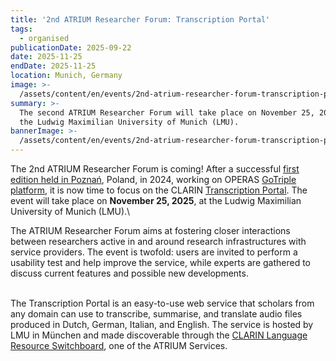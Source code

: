 ```yaml
---
title: '2nd ATRIUM Researcher Forum: Transcription Portal'
tags:
  - organised
publicationDate: 2025-09-22
date: 2025-11-25
endDate: 2025-11-25
location: Munich, Germany
image: >-
  /assets/content/en/events/2nd-atrium-researcher-forum-transcription-porta/image.jpg
summary: >-
  The second ATRIUM Researcher Forum will take place on November 25, 2025, at
  the Ludwig Maximilian University of Munich (LMU).
bannerImage: >-
  /assets/content/en/events/2nd-atrium-researcher-forum-transcription-porta/bannerImage.png
---
```

The 2nd ATRIUM Researcher Forum is coming! After a successful [first edition held in Poznań](https://atrium-research.eu/news/atrium-first-researcher-forum/), Poland, in 2024, working on OPERAS [GoTriple platform](https://gotriple.eu/), it is now time to focus on the CLARIN [Transcription Portal](https://speechandtech.eu/transcription-portal). The event will take place on **November 25, 2025**, at the Ludwig Maximilian University of Munich (LMU).\\

The ATRIUM Researcher Forum aims at fostering closer interactions between researchers active in and around research infrastructures with service providers. The event is twofold: users are invited to perform a usability test and help improve the service, while experts are gathered to discuss current features and possible new developments.

\
The Transcription Portal is an easy-to-use web service that scholars from any domain can use to transcribe, summarise, and translate audio files produced in Dutch, German, Italian, and English. The service is hosted by LMU in München and made discoverable through the [CLARIN Language Resource Switchboard](https://switchboard.clarin.eu/), one of the ATRIUM Services.
